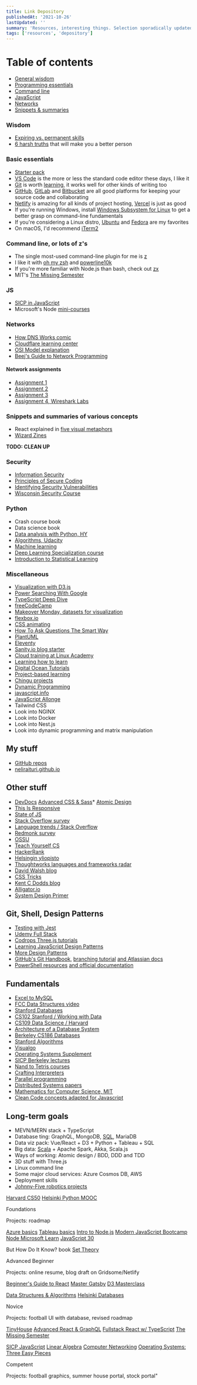 ```yaml
---
title: Link Depository
publishedAt: '2021-10-26'
lastUpdated: ''
summary: 'Resources, interesting things. Selection sporadically updated.'
tags: ['resources', 'depository']
---
```


# Table of contents

- [General wisdom](#gandalf)
- [Programming essentials](#essentials)
- [Command line](#command-line)
- [JavaScript](#javascript)
- [Networks](#networks)
- [Snippets & summaries](#snippets)

### Wisdom <a name="gandalf"></a>

- [Expiring vs. permanent skills](https://www.collaborativefund.com/blog/expiring-vs-permanent-skills/)
- [6 harsh truths](https://www.cracked.com/blog/6-harsh-truths-that-will-make-you-better-person?wa_user1=2&wa_user2=Weird+World&wa_user3=blog&wa_user4=companion) that will make you a better person

### Basic essentials <a name="essentials"></a>

- [Starter pack](/blog/starter-pack)
- [VS Code](https://code.visualstudio.com/) is the more or less the standard code editor these days, I like it
- [Git](https://github.com/jlord/git-it-electron) is worth [learning](https://learngitbranching.js.org/), it works well for other kinds of writing too
- [GitHub](https://docs.github.com/en/get-started/quickstart/git-and-github-learning-resources), [GitLab](https://about.gitlab.com/) and [Bitbucket](https://bitbucket.org/product/) are all good platforms for keeping your source code and collaborating
- [Netlify](https://www.netlify.com/) is amazing for all kinds of project hosting, [Vercel](<(https://vercel.com/)>) is just as good
- If you're running Windows, install [Windows Subsystem for Linux](https://docs.microsoft.com/en-us/windows/wsl/install-win10) to get a better grasp on command-line fundamentals
- If you're considering a Linux distro, [Ubuntu](https://releases.ubuntu.com/20.04/) and [Fedora](https://getfedora.org/en/workstation/) are my favorites
- On macOS, I'd recommend [iTerm2](https://iterm2.com/)

### Command line, or lots of z's <a name="command-line"></a>

- The single most-used command-line plugin for me is [z](https://github.com/rupa/z)
- I like it with [oh my zsh](https://ohmyz.sh/) and [powerline10k](https://github.com/romkatv/powerlevel10k)
- If you're more familiar with Node.js than bash, check out [zx](https://github.com/google/zx)
- MIT's [The Missing Semester](https://missing.csail.mit.edu/)

### JS <a name="javascript"></a>

- [SICP in JavaScript](https://sicp.sourceacademy.org/)
- Microsoft's Node [mini-courses](https://docs.microsoft.com/en-gb/learn/paths/build-javascript-applications-nodejs/)

### Networks <a name="networks"></a>

- [How DNS Works comic](https://howdns.works/ep1/)
- [Cloudflare learning center](https://www.cloudflare.com/en-gb/learning/)
- [OSI Model explanation](https://www.freecodecamp.org/news/osi-model-computer-networking-for-beginners/)
- [Beej's Guide to Network Programming](https://beej.us/guide/bgnet/)

#### Network assignments

- [Assignment 1](https://github.com/PrincetonUniversity/COS461-Public/tree/master/assignments/assignment1)
- [Assignment 2](https://www.scs.stanford.edu/10au-cs144/lab/reliable/reliable.html)
- [Assignment 3](https://nptel.ac.in/content/storage2/courses/106105080/pdf/M2L7.pdf)
- [Assignment 4, Wireshark Labs](https://gaia.cs.umass.edu/kurose_ross/wireshark.htm)

### Snippets and summaries of various concepts <a name="snippets"></a>

- React explained in [five visual metaphors](https://maggieappleton.com/reactpotato)
- [Wizard Zines](https://wizardzines.com/comics/)

**TODO: CLEAN UP**

### Security

- [Information Security](https://www.coursera.org/learn/information-security-data)
- [Principles of Secure Coding](https://www.coursera.org/learn/secure-coding-principles)
- [Identifying Security Vulnerabilities](https://www.coursera.org/learn/identifying-security-vulnerabilities)
- [Wisconsin Security Course](https://research.cs.wisc.edu/mist/SoftwareSecurityCourse/)

### Python

- Crash course book
- Data science book
- [Data analysis with Python, HY](https://csmastersuh.github.io/data_analysis_with_python_2020/#)
- [Algorithms, Udacity](https://www.udacity.com/course/data-structures-and-algorithms-in-python--ud513)
- [Machine learning](https://developers.google.com/machine-learning/crash-course/prereqs-and-prework)
- [Deep Learning Specialization course](https://www.coursera.org/specializations/deep-learning)
- [Introduction to Statistical Learning](http://faculty.marshall.usc.edu/gareth-james/ISL/)

### Miscellaneous

- [Visualization with D3.js](https://observablehq.com/@d3/learn-d3)
- [Power Searching With Google](http://www.powersearchingwithgoogle.com/)
- [TypeScript Deep Dive](https://basarat.gitbook.io/typescript/)
- [freeCodeCamp](https://www.freecodecamp.org/learn/)
- [Makeover Monday, datasets for visualization](https://www.makeovermonday.co.uk/)
- [flexbox.io](https://flexbox.io/)
- [CSS animating](https://www.youtube.com/watch?v=N5EW4HnF6FU&app=desktop)
- [How To Ask Questions The Smart Way](http://www.catb.org/~esr/faqs/smart-questions.html)
- [PlantUML](https://plantuml.com/)
- [Eleventy](https://www.11ty.dev/)
- [Sanity.io blog starter](https://www.sanity.io/guides/how-to-get-started-with-the-11ty-eleventy-blog-starter)
- [Cloud training at Linux Academy](https://linuxacademy.com/)
- [Learning how to learn](https://www.coursera.org/learn/learning-how-to-learn#syllabus)
- [Digital Ocean Tutorials](https://www.digitalocean.com/community/tags)
- [Project-based learning](https://github.com/tuvtran/project-based-learning/blob/master/README.md#javascript)
- [Chingu projects](https://www.chingu.io/)
- [Dynamic Programming](https://www.youtube.com/playlist?list=PLVrpF4r7WIhTT1hJqZmjP10nxsmrbRvlf)
- [javascript.info](https://javascript.info/)
- [JavaScript Allonge](https://leanpub.com/javascriptallongesix/read)
- Tailwind CSS
- Look into NGINX
- Look into Docker
- Look into Nest.js
- Look into dynamic programming and matrix manipulation

## My stuff

- [GitHub repos](https://github.com/neliraituri?tab=repositories)
- [neliraituri.github.io](https://neliraituri.github.io)

## Other stuff

- [DevDocs](https://devdocs.io/)
  [Advanced CSS & Sass](https://www.udemy.com/course/advanced-css-and-sass/learn/lecture/)\* [Atomic Design](https://atomicdesign.bradfrost.com/chapter-1/)
- [This Is Responsive](https://bradfrost.github.io/this-is-responsive/index.html)
- [State of JS](https://stateofjs.com/)
- [Stack Overflow survey](https://insights.stackoverflow.com/survey/2019)
- [Language trends / Stack Overflow](https://insights.stackoverflow.com/trends?tags=scala%2Cgo%2Celixir%2Crust)
- [Redmonk survey](https://redmonk.com/sogrady/2020/02/28/language-rankings-1-20/)
- [OSSU](https://github.com/ossu/computer-science)
- [Teach Yourself CS](https://teachyourselfcs.com/)
- [HackerRank](https://www.hackerrank.com/)
- [Helsingin yliopisto](https://courses.helsinki.fi/fi/avoin-yliopisto/opinnot/tietojenk%C3%A4sittelytiede)
- [Thoughtworks languages and frameworks radar](https://www.thoughtworks.com/radar/languages-and-frameworks)
- [David Walsh blog](https://davidwalsh.name/)
- [CSS Tricks](https://css-tricks.com/)
- [Kent C Dodds blog](https://kentcdodds.com/blog/)
- [Alligator.io](https://alligator.io/)
- [System Design Primer](https://github.com/donnemartin/system-design-primer/blob/master/README.md)

## Git, Shell, Design Patterns

- [Testing with Jest](https://www.valentinog.com/blog/jest/)
- [Udemy Full Stack](https://www.udemy.com/course/node-with-react-fullstack-web-development/learn/lecture/)
- [Codrops Three.js tutorials](https://tympanus.net/codrops/category/tutorials/)
- [Learning JavaScript Design Patterns](https://addyosmani.com/resources/essentialjsdesignpatterns/book/)
- [More Design Patterns](https://refactoring.guru/design-patterns)
- [GitHub's Git Handbook,](https://guides.github.com/introduction/git-handbook/) [branching tutorial](https://learngitbranching.js.org/) [and Atlassian docs](https://www.atlassian.com/git)
- [PowerShell resources](http://ramblingcookiemonster.github.io/Pages/PowerShellResources/index.html) [and official documentation](https://docs.microsoft.com/en-gb/powershell/)

## Fundamentals

- [Excel to MySQL](https://www.coursera.org/specializations/excel-mysql)
- [FCC Data Structures video](https://www.youtube.com/watch?v=RBSGKlAvoiM)
- [Stanford Databases](https://www.edx.org/course/databases-5-sql)
- [CS102 Stanford / Working with Data](https://web.stanford.edu/class/cs102/index.htm)
- [CS109 Data Science / Harvard](https://cs109.github.io/2015/index.html)
- [Architecture of a Database System](https://dsf.berkeley.edu/papers/fntdb07-architecture.pdf)
- [Berkeley CS186 Databases](https://www.youtube.com/user/CS186Berkeley/videos)
- [Stanford Algorithms](https://www.coursera.org/specializations/algorithms)
- [Visualgo](https://visualgo.net/en)
- [Operating Systems Supplement](http://pages.cs.wisc.edu/~shivaram/cs537-sp20/)
- [SICP Berkeley lectures](https://archive.org/details/ucberkeley_webcast_l28HAzKy0N8)
- [Nand to Tetris courses](https://www.nand2tetris.org/)
- [Crafting Interpreters](https://craftinginterpreters.com/contents.html)
- [Parallel programming](https://www.youtube.com/playlist?list=PLGvfHSgImk4aweyWlhBXNF6XISY3um82_)
- [Distributed Systems papers](http://dsrg.pdos.csail.mit.edu/papers/)
- [Mathematics for Computer Science, MIT](https://ocw.mit.edu/courses/electrical-engineering-and-computer-science/6-042j-mathematics-for-computer-science-spring-2015/)
- [Clean Code concepts adapted for Javascript](https://github.com/ryanmcdermott/clean-code-javascript)

## Long-term goals

- MEVN/MERN stack + TypeScript
- Database ting: GraphQL, MongoDB, [SQL](https://sqlbolt.com/), MariaDB
- Data viz pack: Vue/React + D3 + Python + Tableau + SQL
- Big data: [Scala](https://www.coursera.org/learn/progfun1) + Apache Spark, Akka, Scala.js
- Ways of working: Atomic design / BDD, DDD and TDD
- 3D stuff with Three.js
- Linux command line
- Some major cloud services: Azure Cosmos DB, AWS
- Deployment skills
- [Johnny-Five robotics projects](http://johnny-five.io/)

[Harvard CS50](https://www.edx.org/course/cs50s-introduction-to-computer-science) [Helsinki Python MOOC](https://python-k20.mooc.fi/)

Foundations

Projects: roadmap

[Azure basics](https://docs.microsoft.com/en-us/learn/paths/azure-fundamentals/) [Tableau basics](https://www.tableau.com/learn/training/elearning) [Intro to Node.js](https://nodejs.dev/learn/) [Modern JavaScript Bootcamp](https://www.udemy.com/course/javascript-beginners-complete-tutorial/learn/lecture) [Node Microsoft Learn](https://docs.microsoft.com/en-gb/learn/paths/build-javascript-applications-nodejs/) [JavaScript 30](https://javascript30.com/)

But How Do It Know? book [Set Theory](https://www.youtube.com/playlist?list=PL5KkMZvBpo5AH_5GpxMiryJT6Dkj32H6N)

Advanced Beginner

Projects: online resume, blog draft on Gridsome/Netlify

[Beginner's Guide to React](https://egghead.io/courses/the-beginner-s-guide-to-react) [Master Gatsby](https://mastergatsby.com/) [D3 Masterclass](https://www.newline.co/courses/fullstack-d3-masterclass/making-your-first-chart)

[Data Structures & Algorithms](https://www.udemy.com/course/coding-interview-bootcamp-algorithms-and-data-structure/learn/) [Helsinki Databases](https://courses.helsinki.fi/fi/aytkt10004/136509070)

Novice

Projects: football UI with database, revised roadmap

[TinyHouse](https://www.newline.co/courses/tinyhouse-react-masterclass/lesson_0.1-tinyhouse-welcome) [Advanced React & GraphQL](https://advancedreact.com/) [Fullstack React w/ TypeScript](https://www.newline.co/fullstack-react-with-typescript) [The Missing Semester](https://missing.csail.mit.edu/)

[SICP JavaScript](https://source-academy.github.io/sicp/) [Linear Algebra](https://www.youtube.com/playlist?list=PLZHQObOWTQDPD3MizzM2xVFitgF8hE_ab) [Computer Networking](https://www.youtube.com/watch?v=TwnsN6iLWy8&list=PLEAYkSg4uSQ2dr0XO_Nwa5OcdEcaaELSG&index=4) [Operating Systems: Three Easy Pieces](http://pages.cs.wisc.edu/~remzi/OSTEP/)

Competent

Projects: football graphics, summer house portal, stock portal"

